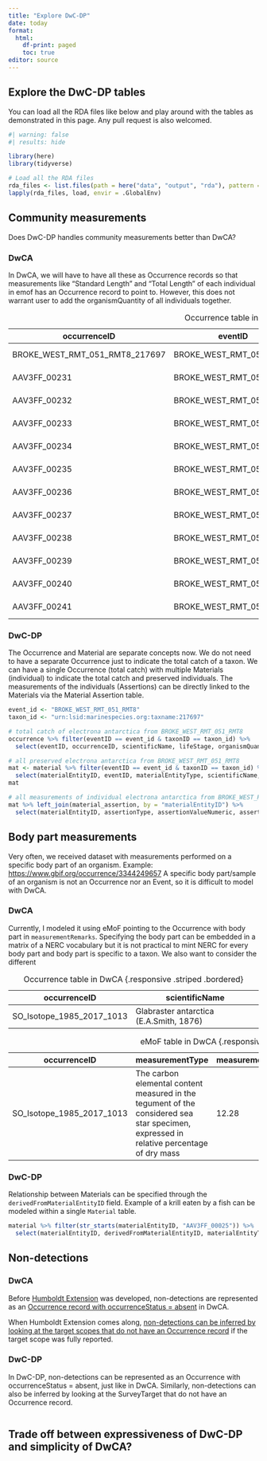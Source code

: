 ```yaml
---
title: "Explore DwC-DP"
date: today
format: 
  html: 
    df-print: paged
    toc: true
editor: source
---
```


## Explore the DwC-DP tables

You can load all the RDA files like below and play around with the tables as demonstrated in this page. Any pull request is also welcomed.

```r
#| warning: false
#| results: hide

library(here)
library(tidyverse)

# Load all the RDA files
rda_files <- list.files(path = here("data", "output", "rda"), pattern = "\\.rda$", full.names = TRUE)
lapply(rda_files, load, envir = .GlobalEnv)
```

## Community measurements 

Does DwC-DP handles community measurements better than DwCA?

### DwCA

In DwCA, we will have to have all these as Occurrence records so that measurements like "Standard Length" and "Total Length" of each individual in emof has an Occurrence record to point to. However, this does not warrant user to add the organismQuantity of all individuals together.

occurrenceID | eventID | scientificName | lifeStage | organismQuantity | organismQuantityType
---|---|---|---|---|---
BROKE_WEST_RMT_051_RMT8_217697 | BROKE_WEST_RMT_051_RMT8 | Electrona antarctica | larvae | 28 | individuals
AAV3FF_00231 | BROKE_WEST_RMT_051_RMT8 | Electrona antarctica | larvae | 1 | individual
AAV3FF_00232 | BROKE_WEST_RMT_051_RMT8 | Electrona antarctica | larvae | 1 | individual
AAV3FF_00233 | BROKE_WEST_RMT_051_RMT8 | Electrona antarctica | larvae | 1 | individual
AAV3FF_00234 | BROKE_WEST_RMT_051_RMT8 | Electrona antarctica | larvae | 1 | individual
AAV3FF_00235 | BROKE_WEST_RMT_051_RMT8 | Electrona antarctica | larvae | 1 | individual
AAV3FF_00236 | BROKE_WEST_RMT_051_RMT8 | Electrona antarctica | larvae | 1 | individual
AAV3FF_00237 | BROKE_WEST_RMT_051_RMT8 | Electrona antarctica | larvae | 1 | individual
AAV3FF_00238 | BROKE_WEST_RMT_051_RMT8 | Electrona antarctica | larvae | 1 | individual
AAV3FF_00239 | BROKE_WEST_RMT_051_RMT8 | Electrona antarctica | larvae | 1 | individual
AAV3FF_00240 | BROKE_WEST_RMT_051_RMT8 | Electrona antarctica | larvae | 1 | individual
AAV3FF_00241 | BROKE_WEST_RMT_051_RMT8 | Electrona antarctica | larvae | 1 | individual

: Occurrence table in DwCA {.responsive .striped .bordered}

### DwC-DP

The Occurrence and Material are separate concepts now. We do not need to have a separate Occurrence just to indicate the total catch of a taxon. We can have a single Occurrence (total catch) with multiple Materials (individual) to indicate the total catch and preserved individuals. The measurements of the individuals (Assertions) can be directly linked to the Materials via the Material Assertion table.

```r
event_id <- "BROKE_WEST_RMT_051_RMT8"
taxon_id <- "urn:lsid:marinespecies.org:taxname:217697"

# total catch of electrona antarctica from BROKE_WEST_RMT_051_RMT8
occurrence %>% filter(eventID == event_id & taxonID == taxon_id) %>% 
  select(eventID, occurrenceID, scientificName, lifeStage, organismQuantity, organismQuantityType)

# all preserved electrona antarctica from BROKE_WEST_RMT_051_RMT8
mat <- material %>% filter(eventID == event_id & taxonID == taxon_id) %>% 
  select(materialEntityID, eventID, materialEntityType, scientificName, preparations)
mat

# all measurements of individual electrona antarctica from BROKE_WEST_RMT_051_RMT8
mat %>% left_join(material_assertion, by = "materialEntityID") %>% 
  select(materialEntityID, assertionType, assertionValueNumeric, assertionValue, assertionUnit)
```


## Body part measurements

Very often, we received dataset with measurements performed on a specific body part of an organism. Example: <https://www.gbif.org/occurrence/3344249657> A specific body part/sample of an organism is not an Occurrence nor an Event, so it is difficult to model with DwCA.

### DwCA

Currently, I modeled it using eMoF pointing to the Occurrence with body part in `measurementRemarks`. Specifying the body part can be embedded in a matrix of a NERC vocabulary but it is not practical to mint NERC for every body part and body part is specific to a taxon. We also want to consider the different 

| occurrenceID              | scientificName                          |
|---------------------------|-----------------------------------------|
| SO_Isotope_1985_2017_1013 | Glabraster antarctica (E.A.Smith, 1876) |

: Occurrence table in DwCA {.responsive .striped .bordered}


| occurrenceID | measurementType | measurementValue | measurementUnit | measurementRemarks |
|---------------|---------------|---------------|---------------|---------------|
| SO_Isotope_1985_2017_1013 | The carbon elemental content measured in the tegument of the considered sea star specimen, expressed in relative percentage of dry mass | 12.28 | relative percentage of dry mass | tegument |

: eMoF table in DwCA {.responsive .striped .bordered}

### DwC-DP

Relationship between Materials can be specified through the `derivedFromMaterialEntityID` field. Example of a krill eaten by a fish can be modeled within a single `Material` table.

```r
material %>% filter(str_starts(materialEntityID, "AAV3FF_00025")) %>% 
  select(materialEntityID, derivedFromMaterialEntityID, materialEntityType, scientificName, materialEntityRemarks)
```

## Non-detections 

### DwCA

Before [Humboldt Extension](https://eco.tdwg.org/) was developed, non-detections are represented as an [Occurrence record with occurrenceStatus = absent](https://www.gbif.org/occurrence/search?occurrence_status=absent) in DwCA.

When Humboldt Extension comes along, [non-detections can be inferred by looking at the target scopes that do not have an Occurrence record](https://raw.githack.com/biodiversity-aq/humboldt-for-eco-survey-data/main/src/mapping.html) if the target scope was fully reported.

### DwC-DP

In DwC-DP, non-detections can be represented as an Occurrence with occurrenceStatus = absent, just like in DwCA. Similarly, non-detections can also be inferred by looking at the SurveyTarget that do not have an Occurrence record.

```r

```


## Trade off between expressiveness of DwC-DP and simplicity of DwCA?
